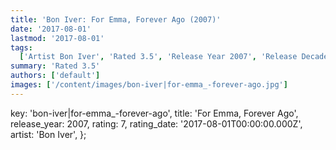 ```yaml
---
title: 'Bon Iver: For Emma, Forever Ago (2007)'
date: '2017-08-01'
lastmod: '2017-08-01'
tags:
  ['Artist Bon Iver', 'Rated 3.5', 'Release Year 2007', 'Release Decade 2000']
summary: 'Rated 3.5'
authors: ['default']
images: ['/content/images/bon-iver|for-emma_-forever-ago.jpg']
---
```


  key: 'bon-iver|for-emma_-forever-ago',
  title: 'For Emma, Forever Ago',
  release_year: 2007,
  rating: 7,
  rating_date: '2017-08-01T00:00:00.000Z',
  artist: 'Bon Iver',
};

<MusicRating data={data} />
